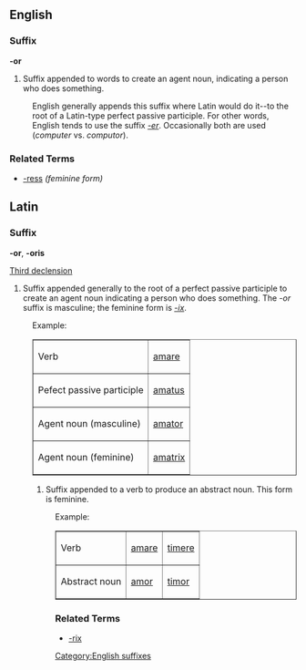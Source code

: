 ==English==
===Suffix===
[[Category:English suffixes]]
'''-or'''

# Suffix appended to words to create an agent noun, indicating a person who does something.
: English generally appends this suffix where Latin would do it--to the root of a Latin-type perfect passive participle.  For other words, English tends to use the suffix ''[[-er]]''.  Occasionally both are used (''computer'' vs. ''computor'').

===Related Terms===
*[[-ress]] ''(feminine form)''

==Latin==
===Suffix===
'''-or''', '''-oris'''

[[Wiktionary Appendix:Latin third declension|Third declension]]

# Suffix appended generally to the root of a perfect passive participle to create an agent noun indicating a person who does something.  The ''-or'' suffix is masculine; the feminine form is ''[[-ix]]''.
: Example:
:<table cellspacing="2" border="1">
  <tr><td> Verb</td>
      <td>[[amare]]</td></tr>
  <tr><td>Pefect passive participle</td>
      <td>[[amatus]]</td></tr>
  <tr><td>Agent noun (masculine)</td>
      <td>[[amator]]</td></tr>
  <tr><td>Agent noun (feminine)</td>
      <td>[[amatrix]]</td>
</table>
# Suffix appended to a verb to produce an abstract noun. This form is feminine.
: Example:
:<table cellspacing="2" border="1">
  <tr><td> Verb</td>
      <td>[[amare]]</td>
      <td>[[timere]]</td></tr>
  <tr><td>Abstract noun</td>
      <td>[[amor]]</td>
      <td>[[timor]]</td></tr>
</table>

===Related Terms===
*[[-rix]]